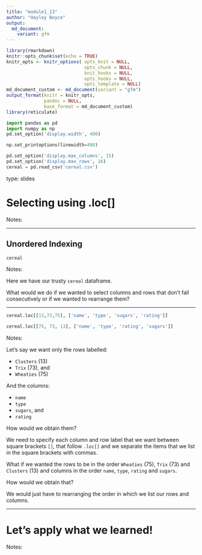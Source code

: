 ```yaml
---
title: "module1_13"
author: "Hayley Boyce"
output: 
  md_document:
    variant: gfm
---
```



```r
library(rmarkdown)
knitr::opts_chunk$set(echo = TRUE)
knitr_opts <- knitr_options( opts_knit = NULL,
                             opts_chunk = NULL,
                             knit_hooks = NULL,
                             opts_hooks = NULL,
                             opts_template = NULL)
md_document_custom <- md_document(variant = "gfm")
output_format(knitr = knitr_opts,
              pandoc = NULL,
              base_format = md_document_custom)
library(reticulate)
```


```python
import pandas as pd
import numpy as np
pd.set_option('display.width', 400)

np.set_printoptions(linewidth=400)

pd.set_option('display.max_columns', 15)
pd.set_option('display.max_rows', 16)
cereal = pd.read_csv('cereal.csv')
```

type: slides

# Selecting using .loc[]

Notes: <br>

---

## Unordered Indexing


```python
cereal
```


Notes: 

Here we have our trusty `cereal` dataframe.

What would we do if we wanted to select columns and rows that don't fall consecutively or if we wanted to rearrange them?

---




```python
cereal.loc[[13,73,75], ['name', 'type', 'sugars', 'rating']]
```


```python
cereal.loc[[75, 73, 13], ['name', 'type', 'rating', 'sugars']]
```

Notes: 

Let's say we want only the rows labelled:

- `Clusters` (13)
- `Trix` (73), and
- `Wheaties` (75) 

And the columns:

- `name`
- `type`
- `sugars`, and 
- `rating`

How would we obtain them?

We need to specify each column and row label that we want between square brackets `[]`, that follow `.loc[]` and we separate the items that we list in the square brackets with commas.


What if we wanted the rows to be in the order `Wheaties` (75), `Trix` (73) and `Clusters` (13) and columns in the order `name`, `type`, `rating` and `sugars`.

How would we obtain that?    

We would just have to rearranging the order in which we list our rows and columns.


---

# Let’s apply what we learned!

Notes:
<br>